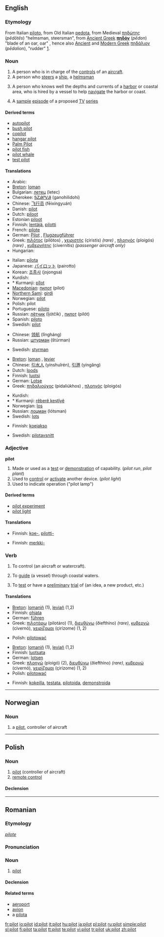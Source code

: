 {{see|Pilot}}
==English==

===Etymology===
From Italian [[piloto]], from Old Italian [[pedota]], from Medieval {{Gr.}} [[πηδώτης]] (''pēdōtēs'') "helmsman, steersman", from  [[Ancient Greek]] '''[[πηδόν]]''' (''pēdon'') "blade of an oar, oar" [http://www.perseus.tufts.edu/cgi-bin/ptext?layout.reflang=greek;layout.refembed=2;layout.refwordcount=1;layout.refdoc=Perseus%3Atext%3A1999.04.0057;layout.reflookup=phdo%2Fn;layout.refcit=entry%3Dphda%2Flion;doc=Perseus%3Atext%3A1999.04.0057%3Aentry%3D%2382908  ], hence also [[Ancient Greek|Ancient]] and [[Modern Greek]] [[πηδάλιον]] (''pēdalion''), "rudder" [http://www.perseus.tufts.edu/cgi-bin/ptext?doc=Perseus%3Atext%3A1999.04.0057%3Aentry%3D%2382894].

===Noun===
{{en-noun}}

# A person who is in charge of the [[control]]s of an [[aircraft]].
# A person who [[steer]]s a [[ship]], a [[helmsman]]
# {{nautical}} A person who knows well the depths and currents of a [[harbor]] or coastal area, who is hired by a vessel to help [[navigate]] the harbor or coast.
# A [[sample]] [[episode]] of a proposed [[TV]] [[series]]

====Derived terms====
* [[autopilot]]
* [[bush pilot]]
* [[copilot]]
* [[hangar pilot]]
* [[Palm Pilot]]
* [[pilot fish]]
* [[pilot whale]]
* [[test pilot]]

====Translations====
{{trans-top|controller of aircraft}}
* Arabic: {{Arab|[[طيار]]}} {{IPAchar|(ʈayyār)}} {{m}}
* [[Breton]]: [[loman]] {{m}}
* Bulgarian: [[летец]] (letec) {{m}}
* Cherokee: [[ᎦᏃᎯᎵᏙᎯ]] (ganohilidohi)
* Chinese: [[飞行员]] (fēixíngyuán)
* Danish: [[pilot]]
* Dutch: [[piloot]] {{m}}
* Estonian [[piloot]]
* Finnish: [[lentäjä]], [[pilotti]]
* French: [[pilote]]  {{m}}
* German: [[Pilot]] {{m}}, [[Flugzeugführer]] {{m}}
* Greek: [[πιλότος]] (pilótos) {{m}}, [[χειριστής]] (çiristís) ''(rare)'' {{m}}, [[πλοηγός]] (ploigós) ''(rare)'' {{m}}, [[κυβερνήτης]] (civernítis) ''(passenger aircraft only)'' {{m}}
* Hungarian: {{t|hu|pilóta}}
{{trans-mid}}
* Italian: [[pilota]] {{m|f}}
* Japanese: [[パイロット]] (pairotto)
* Korean: [[조종사]] (jojongsa)
* Kurdish:
* * Kurmanji: [[pîlot]]
* [[Macedonian]]: [[пилот]] (pilot) {{m}}
* [[Northern Sami]]: [[girdi]]
* Norwegian: [[#Norwegian|pilot]] {{m}}
* Polish: pilot {{m}}
* Portuguese: [[piloto]] {{m}}
* Russian: [[лётчик]] (ljótčik) {{m}}, [[пилот]] (pilót) {{m}}
* Spanish: [[piloto]] {{m}}
* Swedish: [[#Swedish|pilot]] {{c}}
{{trans-bottom}}

{{trans-top|helmsman}}
* Chinese: [[领航]] (lǐngháng)
* Russian: [[штурман]] (štúrman) {{m}}
{{trans-mid}}
* Swedish: [[styrman]] {{c}}
{{trans-bottom}}

{{trans-top|person who helps navigate the harbor or coast}}
* [[Breton]]: [[loman]] {{m}}, [[levier]]
* Chinese: [[引水人]] (yínshuǐrén), [[引港]] (yíngǎng)
* Dutch: [[loods]] {{m}}
* Finnish: [[luotsi]]
* German: [[Lotse]] {{m}}
* Greek: [[πηδαλιούχος]] (pidaliúkhos) {{m}}, [[πλοηγός]] (ploigós) {{m}}
{{trans-mid}}
* Kurdish:
* * Kurmanji: [[rêberê keştîyê]]
* Norwegian: [[los]] {{m}}
* Russian: [[лоцман]] (lótsman) {{m}}
* Swedish: [[lots]] {{c}}
{{trans-bottom}}

{{trans-top|sample TV series episode}}
* Finnish: [[koejakso]]
{{trans-mid}}
* Swedish: [[pilotavsnitt]] {{n}}
{{trans-bottom}}

===Adjective===
'''pilot'''

# Made or used as a [[test]] or [[demonstration]] of capability. (''pilot run'', ''pilot plant'')
# Used to [[control]] or [[activate]] another device. (''pilot light'')
# Used to indicate operation ("pilot lamp")

====Derived terms====
* [[pilot experiment]]
* [[pilot light]]

====Translations====
{{trans-top|made or used as a test}}
* Finnish: [[koe-]], [[pilotti-]]
{{trans-bottom}}

{{trans-top|used as indicator}}
* Finnish: [[merkki-]]
{{trans-bottom}}

===Verb===
{{en-verb}}

#{{transitive}} To control (an aircraft or watercraft).
#{{transitive}} To [[guide]] (a vessel) through coastal waters.
#{{transitive}} To [[test]] or have a [[preliminary]] [[trial]] of (an idea, a new product, etc.)

====Translations====
{{trans-top|to control an aircraft or watercraft}}
* [[Breton]]: [[lomaniñ]] (1), [[leviañ]] (1,2)
* Finnish: [[ohjata]]
* German: [[führen]]
* Greek: [[πιλοτάρω]] (pilotáro) (1), [[διευθύνω]] (ðiefthíno) ''(rare)'', [[κυβερνώ]] (civernó), [[χειρίζομαι]] (çirízome) (1, 2)
{{trans-mid}}
* Polish: [[pilotować]]
{{trans-bottom}}

{{trans-top|to guide through coastal waters}}
* [[Breton]]: [[lomaniñ]] (1), [[leviañ]] (1,2)
* Finnish: [[luotsata]]
* German: [[lotsen]]
* Greek: [[πλοηγώ]] (ploigó) (2), [[διευθύνω]] (ðiefthíno) ''(rare)'', [[κυβερνώ]] (civernó), [[χειρίζομαι]] (çirízome) (1, 2)
* Polish: [[pilotować]]
{{trans-bottom}}

{{trans-top|to test}}
* Finnish: [[kokeilla]], [[testata]], [[pilotoida]], [[demonstroida]]
{{trans-bottom}}

----

==Norwegian==

===Noun===
{{no-noun-m1|pilot}}

# a [[#English|pilot]], controller of aircraft

----
==Polish==

===Noun===
{{infl|pl|noun|g=m}}

# [[#English|pilot]] (controller of aircraft)
# [[remote control]]

====Declension====
{{pl-decl-noun
|pilot|piloci (#1)<br>piloty(#2)
|pilota|pilotów
|pilotowi|pilotom
|pilota|pilotów
|pilotem|pilotami
|pilocie|pilotach
|pilocie|piloci (#1)<br>piloty(#2)
}}
----

==Romanian==

===Etymology===
{{F.|ro}} ''[[pilote]]''

===Pronunciation===
{{IPA|/pi'lot/}}

===Noun===
{{ro-noun|gend=m|pl=piloţi}}

# [[#English|pilot]]

====Declension====
{{ro-noun-m|pl=piloţi|def=pilotul}}

====Related terms====
* [[aeroport]]
* [[avion]]
* a [[pilota]]

[[fr:pilot]]
[[io:pilot]]
[[id:pilot]]
[[it:pilot]]
[[hu:pilot]]
[[ja:pilot]]
[[pl:pilot]]
[[ru:pilot]]
[[simple:pilot]]
[[sl:pilot]]
[[fi:pilot]]
[[ta:pilot]]
[[tt:pilot]]
[[te:pilot]]
[[vi:pilot]]
[[tr:pilot]]
[[uk:pilot]]
[[zh:pilot]]